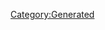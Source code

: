 {{Database/Costume/CostumeInfo
 |ID=308
 |DivaId=10
 |PrismCostumeId=28
 |Enabled=2
 |SkillId=34
 |EODICFLJAKO=False
 |AGBPBDODKBK=1
 |HMCOGDICFNB=1
 |LevelMax=0
 |HGBJODBCJDA=0
 |EGLDFPILJLG=0
 |GLEEPAFMPLO=False
 |IIELLEPEEFH=7000
}}
[[Category:Generated]]
